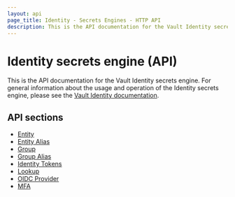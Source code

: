 ```yaml
---
layout: api
page_title: Identity - Secrets Engines - HTTP API
description: This is the API documentation for the Vault Identity secrets engine.
---
```


# Identity secrets engine (API)

This is the API documentation for the Vault Identity secrets engine. For general
information about the usage and operation of the Identity secrets engine, please
see the [Vault Identity documentation](/docs/secrets/identity).

## API sections

- [Entity](/api-docs/secret/identity/entity)
- [Entity Alias](/api-docs/secret/identity/entity-alias)
- [Group](/api-docs/secret/identity/group)
- [Group Alias](/api-docs/secret/identity/group-alias)
- [Identity Tokens](/api-docs/secret/identity/tokens)
- [Lookup](/api-docs/secret/identity/lookup)
- [OIDC Provider](/api-docs/secret/identity/oidc-provider)
- [MFA](/api-docs/secret/identity/mfa)

